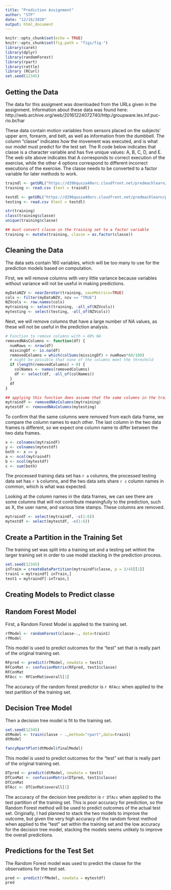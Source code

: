 ```yaml
---
title: "Prediction Assignment"
author: "STP"
date: "12/16/2020"
output: html_document
---
```


```r
knitr::opts_chunk$set(echo = TRUE)
knitr::opts_chunk$set(fig.path = "figs/fig-")
library(caret)
library(dplyr)
library(randomForest)
library(rpart)
library(rattle)
library (RCurl)
set.seed(12345)
```

## Getting the Data

The data for this assigment was downloaded from the URLs given in the assignment. Information about these data was found here:
http://web.archive.org/web/20161224072740/http:/groupware.les.inf.puc-rio.br/har

These data contain motion variables from sensors placed on the subjects' upper arm, forearm, and belt, as well as information from the dumbbell. The column "classe" indicates how the movement was executed, and is what our model must predict for the test set. The R code below indicates that classe is a character variable and has five unique values: A, B, C, D, and E. The web site above indicates that A corresponds to correct execution of the exercise, while the other 4 options correspond to different incorrect executions of the exercise. The classe needs to be converted to a factor variable for later methods to work.


```r
traindl <- getURL("https://d396qusza40orc.cloudfront.net/predmachlearn/pml-training.csv")
training <- read.csv (text = traindl)

testdl <- getURL("https://d396qusza40orc.cloudfront.net/predmachlearn/pml-testing.csv")
testing <- read.csv (text = testdl)

str(training)
class(training$classe)
unique(training$classe)

## must convert classe in the training set to a factor variable
training <- mutate(training, classe = as.factor(classe))

```

## Cleaning the Data

The data sets contain 160 variables, which will be too many to use for the prediction models based on computation.

First, we will remove columns with very little variance because variables without variance will not be useful in making predictions.

```r
myDataNZV <- nearZeroVar(training, saveMetrics=TRUE)
cols <- filter(myDataNZV, nzv == "TRUE")
NZVcols <- row.names(cols)
mytraining <- select(training, -all_of(NZVcols))
mytesting <- select(testing, -all_of(NZVcols))
```

Next, we will remove columns that have a large number of NA values, as these will not be useful in the prediction analysis.

```r
# Function to remove columns with > 60% NA
removedNAsColumns <- function(df) {
  numRows <- nrow(df)
  missingDf <- is.na(df)
  removedColumns = which(colSums(missingDf) > numRows*60/100)
  # might be possible that none of the columns meet the threshold
  if (length(removedColumns) > 0) {
    colNames <- names(removedColumns)
    df <- select(df, -all_of(colNames))
  }
  df
}

## applying this function does assume that the same columns in the training and test sets will have >60% NAs
mytraindf <- removedNAsColumns(mytraining)
mytestdf <- removedNAsColumns(mytesting)

```
To confirm that the same columns were removed from each data frame, we compare the column names to each other. The last column in the two data frames is different, so we expect one column name to differ between the two data frames.

```r
x <- colnames(mytraindf)
y <- colnames(mytestdf)
both <- x == y
a <- ncol(mytraindf)
b <- ncol(mytestdf)
c <- sum(both)
```
The processed training data set has `r a` columns, the processed testing data set has `r b` columns, and the two data sets share `r c` column names in common, which is what was expected.

Looking at the column names in the data frames, we can see there are some columns that will not contribute meaningfully to the prediction, such as X, the user name, and various time stamps. These columns are removed.

```r
mytraindf <- select(mytraindf, -c(1:6))
mytestdf <- select(mytestdf, -c(1:6))

```


## Create a Partition in the Training Set

The training set was split into a training set and a testing set withint the larger training set in order to use model stacking in the prediction process.

```r
set.seed(12345)
inTrain = createDataPartition(mytraindf$classe, p = 3/4)[[1]]
train1 = mytraindf[ inTrain,]
test1 = mytraindf[-inTrain,]
```

## Creating Models to Predict classe

## Random Forest Model

First, a Random Forest Model is applied to the training set.

```r
rfModel <- randomForest(classe~., data=train1)
rfModel
```

This model is used to predict outcomes for the "test" set that is really part of the original training set.

```r
RFpred <- predict(rfModel, newdata = test1)
RFConMat <- confusionMatrix(RFpred, test1$classe)
RFConMat
RFAcc <- RFConMat$overall[1]
```

The accuracy of the random forest predictor is `r RFAcc` when applied to the test partition of the training set.

## Decision Tree Model

Then a decision tree model is fit to the training set.

```r
set.seed(12345)
dtModel <- train(classe ~ .,method="rpart",data=train1)
dtModel

fancyRpartPlot(dtModel$finalModel)
```


This model is used to predict outcomes for the "test" set that is really part of the original training set.

```r
DTpred <- predict(dtModel, newdata = test1)
DTConMat <- confusionMatrix(DTpred, test1$classe)
DTConMat
DTAcc <- DTConMat$overall[1]
```

The accuracy of the decision tree predictor is `r DTAcc` when applied to the test partition of the training set. This is poor accuracy for prediction, so the Random Forest method will be used to predict outcomes of the actual test set. Originally, I had planned to stack the two models to improve the outcome, but given the very high accuracy of the random forest method when applied to the "test" set within the training set and the low accuracy for the decision tree model, stacking the models seems unlikely to improve the overall predictions.

## Predictions for the Test Set

The Random Forest model was used to predict the classe for the observations for the test set.

```r
pred <- predict(rfModel, newdata = mytestdf)
pred

```

